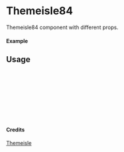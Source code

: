 
<Meta of={Themeisle84} title="Themeisle/Themeisle84" />

# Themeisle84

Themeisle84 component with different props.

#### Example

<Canvas of={Themeisle84.Primary} />

## Usage

```ts
import { Themeisle84 } from "yadl-ui";

const Example = () => {
  return (
      <Themeisle84 />
  );
};

export default Example;
```

#### Credits
[Themeisle](https://themeisle.com/illustrations)
